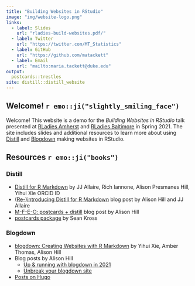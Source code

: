 ```yaml
---
title: "Building Websites in RStudio"
image: "img/website-logo.png"
links:
  - label: Slides
    url: "rladies-build-websites.pdf/"
  - label: Twitter
    url: "https://twitter.com/MT_Statistics"
  - label: GitHub
    url: "https://github.com/matackett"
  - label: Email
    url: "mailto:maria.tackett@duke.edu"
output:
  postcards::trestles
site: distill::distill_website
---
```

 
## Welcome! `r emo::ji("slightly_smiling_face")`

Welcome! This website is a demo for the *Building Websites in RStudio* talk presented at [RLadies Amherst](https://github.com/RLadies-Amherst/RLadies-Amherst) and [RLadies Baltimore](https://rladies-baltimore.github.io/) in Spring 2021. The site includes slides and additional resources to learn more about using [Distill](https://rstudio.github.io/distill/) and [Blogdown](https://bookdown.org/yihui/blogdown/) making websites in RStudio. 

## Resources `r emo::ji("books")`

### Distill 

- [Distill for R Markdown](https://rstudio.github.io/distill/) by JJ Allaire, Rich Iannone, Alison Presmanes Hill, Yihui Xie ORCID ID
- [(Re-)introducing Distill for R Markdown](https://blog.rstudio.com/2020/12/07/distill/) blog post by Alison Hill and JJ Allaire
- [M-F-E-O: postcards + distill](https://alison.rbind.io/post/2020-12-22-postcards-distill/) blog post by Alison Hill
- [postcards package](https://github.com/seankross/postcards#postcards) by Sean Kross

### Blogdown

- [blogdown: Creating Websites with R Markdown](https://bookdown.org/yihui/blogdown/) by Yihui Xie, Amber Thomas, Alison Hill
- Blog posts by Alison Hill 
  - [Up & running with blogdown in 2021](https://alison.rbind.io/post/new-year-new-blogdown/)
  - [Unbreak your blogdown site](https://alison.rbind.io/post/2020-12-27-blogdown-checks/) 
- [Posts on Hugo](https://alison.rbind.io/categories/hugo/)

